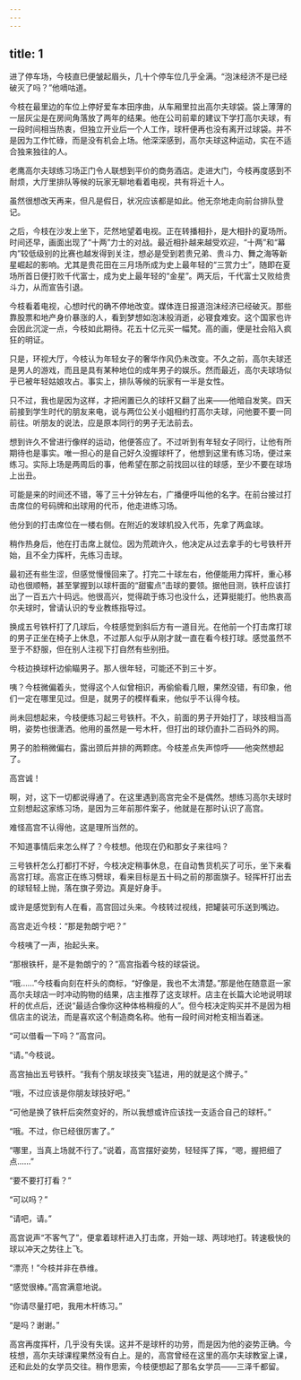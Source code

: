 ```yaml
---
---
---
```

title: 1
---



进了停车场，今枝直巳便皱起眉头，几十个停车位几乎全满。“泡沫经济不是已经破灭了吗？”他嘀咕道。

今枝在最里边的车位上停好爱车本田序曲，从车厢里拉出高尔夫球袋。袋上薄薄的一层灰尘是在房间角落放了两年的结果。他在公司前辈的建议下学打高尔夫球，有一段时间相当热衷，但独立开业后一个人工作，球杆便再也没有离开过球袋。并不是因为工作忙碌，而是没有机会上场。他深深感到，高尔夫球这种运动，实在不适合独来独往的人。

老鹰高尔夫球练习场正门令人联想到平价的商务酒店。走进大门，今枝再度感到不耐烦，大厅里排队等候的玩家无聊地看着电视，共有将近十人。

虽然很想改天再来，但凡是假日，状况应该都是如此。他无奈地走向前台排队登记。

之后，今枝在沙发上坐下，茫然地望着电视。正在转播相扑，是大相扑的夏场所。时间还早，画面出现了“十两”力士的对战。最近相扑越来越受欢迎，“十两”和“幕内”较低级别的比赛也越发得到关注，想必是受到若贵兄弟、贵斗力、舞之海等新星崛起的影响。尤其是贵花田在三月场所成为史上最年轻的“三赏力士”，随即在夏场所首日便打败千代富士，成为史上最年轻的“金星”。两天后，千代富士又败给贵斗力，从而宣告引退。

今枝看着电视，心想时代的确不停地改变。媒体连日报道泡沫经济已经破灭。那些靠股票和地产身价暴涨的人，看到梦想如泡沫般消逝，必寝食难安。这个国家也许会因此沉淀一点，今枝如此期待。花五十亿元买一幅梵。高的画，便是社会陷入疯狂的明证。

只是，环视大厅，今枝认为年轻女子的奢华作风仍未改变。不久之前，高尔夫球还是男人的游戏，而且是具有某种地位的成年男子的娱乐。然而最近，高尔夫球场似乎已被年轻姑娘攻占。事实上，排队等候的玩家有一半是女性。

只不过，我也是因为这样，才把闲置已久的球杆又翻了出来——他暗自发笑。四天前接到学生时代的朋友来电，说与两位公关小姐相约打高尔夫球，问他要不要一同前往。听朋友的说法，应是原本同行的男子无法前去。

想到许久不曾进行像样的运动，他便答应了。不过听到有年轻女子同行，让他有所期待也是事实。唯一担心的是自己好久没握球杆了，他想到这里有练习场，便过来练习。实际上场是两周后的事，他希望在那之前找回以往的球感，至少不要在球场上出丑。

可能是来的时间还不错，等了三十分钟左右，广播便呼叫他的名字。在前台接过打击席位的号码牌和出球用的代币，他走进练习场。

他分到的打击席位在一楼右侧。在附近的发球机投入代币，先拿了两盒球。

稍作热身后，他在打击席上就位。因为荒疏许久，他决定从过去拿手的七号铁杆开始，且不全力挥杆，先练习击球。

最初还有些生涩，但感觉慢慢回来了。打完二十球左右，他便能用力挥杆，重心移动也很顺畅，甚至掌握到以球杆面的“甜蜜点”击球的要领。据他目测，铁杆应该打出了一百五六十码远。他很高兴，觉得疏于练习也没什么，还算挺能打。他热衷高尔夫球时，曾请认识的专业教练指导过。

换成五号铁杆打了几球后，今枝感觉到斜后方有一道目光。在他前一个打击席打球的男子正坐在椅子上休息，不过那人似乎从刚才就一直在看今枝打球。感觉虽然不至于不舒服，但在别人注视下打自然有些别扭。

今枝边换球杆边偷瞄男子。那人很年轻，可能还不到三十岁。

咦？今枝微偏着头，觉得这个人似曾相识，再偷偷看几眼，果然没错，有印象，他们一定在哪里见过。但是，就男子的模样看来，他似乎不认得今枝。

尚未回想起来，今枝便练习起三号铁杆。不久，前面的男子开始打了，球技相当高明，姿势也很潇洒。他用的虽然是一号木杆，但打出的球仍直扑二百码外的网。

男子的脸稍微偏右，露出颈后并排的两颗痣。今枝差点失声惊呼——他突然想起了。

高宫诚！

啊，对，这下一切都说得通了。在这里遇到高宫完全不是偶然。想练习高尔夫球时立刻想起这家练习场，是因为三年前那件案子，他就是在那时认识了高宫。

难怪高宫不认得他，这是理所当然的。

不知道事情后来怎么样了？今枝想。他现在仍和那女子来往吗？

三号铁杆怎么打都打不好，今枝决定稍事休息，在自动售货机买了可乐，坐下来看高宫打球。高宫正在练习劈球，看来目标是五十码之前的那面旗子。轻挥杆打出去的球轻轻上抛，落在旗子旁边。真是好身手。

或许是感觉到有人在看，高宫回过头来。今枝转过视线，把罐装可乐送到嘴边。

高宫走近今枝：“那是勃朗宁吧？”

今枝咦了一声，抬起头来。

“那根铁杆，是不是勃朗宁的？”高宫指着今枝的球袋说。

“哦……”今枝看向刻在杆头的商标，“好像是，我也不太清楚。”那是他在随意逛一家高尔夫球店一时冲动购物的结果，店主推荐了这支球杆。店主在长篇大论地说明球杆的优点后，还说“最适合像你这种体格稍瘦的人”。但今枝决定购买并不是因为相信店主的说法，而是喜欢这个制造商名称。他有一段时间对枪支相当着迷。

“可以借看一下吗？”高宫问。

“请。”今枝说。

高宫抽出五号铁杆。“我有个朋友球技突飞猛进，用的就是这个牌子。”

“哦，不过应该是你朋友球技好吧。”

“可他是换了铁杆后突然变好的，所以我想或许应该找一支适合自己的球杆。”

“哦。不过，你已经很厉害了。”

“哪里，当真上场就不行了。”说着，高宫摆好姿势，轻轻挥了挥，“嗯，握把细了点……”

“要不要打打看？”

“可以吗？”

“请吧，请。”

高宫说声“不客气了”，便拿着球杆进入打击席，开始一球、两球地打。转速极快的球以冲天之势往上飞。

“漂亮！”今枝并非在恭维。

“感觉很棒。”高宫满意地说。

“你请尽量打吧，我用木杆练习。”

“是吗？谢谢。”

高宫再度挥杆，几乎没有失误。这并不是球杆的功劳，而是因为他的姿势正确。今枝想，高尔夫球课程果然没有白上。是的，高宫曾经在这里的高尔夫球教室上课，还和此处的女学员交往。稍作思索，今枝便想起了那名女学员——三泽千都留。